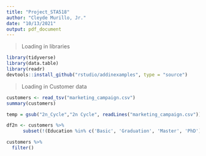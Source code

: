 ```yaml
---
title: "Project_STA518"
author: "Cleyde Murillo, Jr."
date: "10/13/2021"
output: pdf_document
---
```


> Loading in libraries

```r
library(tidyverse)
library(data.table)
library(readr)
devtools::install_github("rstudio/addinexamples", type = "source")
```

> Loading in Customer data

```r
customers <- read_tsv("marketing_campaign.csv")
summary(customers)
```


```r
temp = gsub("2n_Cycle","2n Cycle", readLines("marketing_campaign.csv")) %>% 

```


```r
df2n <- customers %>% 
      subset(!(Education %in% c('Basic', 'Graduation', 'Master', 'PhD')) | is.na(Response))

customers %>% 
  filter()
```

